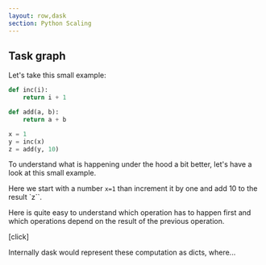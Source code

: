 ```yaml
---
layout: row,dask
section: Python Scaling
---
```


<Column>

## Task graph


Let's take this small example:

```python
def inc(i):
    return i + 1

def add(a, b):
    return a + b

x = 1
y = inc(x)
z = add(y, 10)

```

</Column>

<Column>


</Column>


<Note>

To understand what is happening under the hood a bit better,  let's have a look at this small example.

Here we start with a number `x=1` than increment it by one and add 10 to the result `z``.

Here is quite easy to understand which operation has to happen first and which operations depend on the result of the previous operation.

[click]

Internally dask would represent these computation as dicts, where...

</Note>

<Navbar sections={false} />

